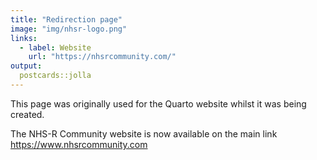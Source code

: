 ```yaml
---
title: "Redirection page"
image: "img/nhsr-logo.png"
links:
  - label: Website
    url: "https://nhsrcommunity.com/"
output:
  postcards::jolla
---
```

 
This page was originally used for the Quarto website whilst it was being created.

The NHS-R Community website is now available on the main link <https://www.nhsrcommunity.com>
